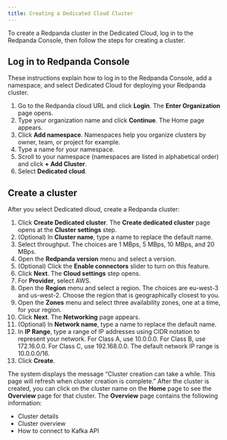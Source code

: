 ```yaml
---
title: Creating a Dedicated Cloud Cluster
---
```


<head>
    <meta name="title" content="Create a Dedicated Cloud Cluster | Redpanda Docs"/>
    <meta name="description" content="Use the Redpanda Console to create a Dedicated Cloud cluster."/>
</head>

To create a Redpanda cluster in the Dedicated Cloud, log in to the Redpanda Console, then follow the steps for creating a cluster.


## Log in to Redpanda Console

These instructions explain how to log in to the Redpanda Console, add a namespace, and select Dedicated Cloud for deploying your Redpanda cluster.

1. Go to the Redpanda cloud URL and click **Login**.
The **Enter Organization** page opens.
2. Type your organization name and click **Continue**.
    The Home page appears.
3. Click **Add namespace**.
    Namespaces help you organize clusters by owner, team, or project for example.
4. Type a name for your namespace.
5. Scroll to your namespace (namespaces are listed in alphabetical order) and click **+ Add Cluster**.
6. Select **Dedicated cloud**.

## Create a cluster

After you select Dedicated dloud, create a Redpanda cluster:

1. Click **Create Dedicated cluster**.
    The **Create dedicated cluster** page opens at the **Cluster settings** step.
2. (Optional) In **Cluster name**, type a name to replace the default name.
3. Select throughput. The choices are 1 MBps, 5 MBps, 10 MBps, and 20 MBps.
4. Open the **Redpanda version** menu and select a version.
5. (Optional) Click the **Enable connectors** slider to turn on this feature.
6. Click **Next**.
    The **Cloud settings** step opens.
7. For **Provider**, select AWS.
8. Open the **Region** menu and select a region.
    The choices are eu-west-3 and us-west-2. Choose the region that is geographically closest to you.
9. Open the **Zones** menu and select three availability zones, one at a time, for your region.
10. Click **Next**.
    The **Networking** page appears.
11. (Optional) In **Network name**, type a name to replace the default name.
12. In **IP Range**, type a range of IP addresses using CIDR notation to represent your network.
    For Class A, use 10.0.0.0. For Class B, use 172.16.0.0. For Class C, use 192.168.0.0. The default network IP range is 10.0.0.0/16.
13. Click **Create**.

The system displays the message “Cluster creation can take a while. This page will refresh when cluster creation is complete.”
After the cluster is created, you can click on the cluster name on the **Home** page to see the **Overview** page for that cluster. The **Overview** page contains the following information:
* Cluster details
* Cluster overview
* How to connect to Kafka API